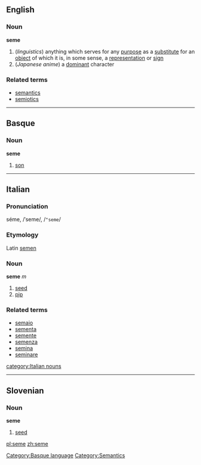 ==English==
===Noun===
'''seme'''
#(''linguistics'') anything which serves for any [[purpose]] as a [[substitute]] for an [[object]] of which it is, in some sense, a [[representation]] or [[sign]]
#(''Japanese anime'') a [[dominant]] character
{{wikipedia}}

===Related terms===
*[[semantics]]
*[[semiotics]]

----

==Basque==
===Noun===
'''seme'''

# [[son]]

[[Category:Basque language]]

----

==Italian==
===Pronunciation===
séme, /ˈseme/, /<tt>"seme</tt>/
===Etymology===
Latin [[semen]]
===Noun===
'''seme''' ''m''

# [[seed]]
# [[pip]]

===Related terms===
*[[semaio]]
*[[sementa]]
*[[semente]]
*[[semenza]]
*[[semina]]
*[[seminare]]

[[category:Italian nouns]]
[[Category:Semantics]]

----

==Slovenian==
===Noun===
'''seme'''

# [[seed]]

[[pl:seme]]
[[zh:seme]]
